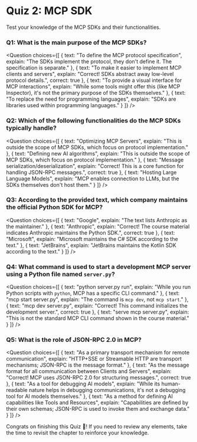 # Quiz 2: MCP SDK

Test your knowledge of the MCP SDKs and their functionalities.

### Q1: What is the main purpose of the MCP SDKs?

<Question
  choices={[
    {
      text: "To define the MCP protocol specification",
      explain: "The SDKs implement the protocol, they don't define it. The specification is separate."
    },
    {
      text: "To make it easier to implement MCP clients and servers",
      explain: "Correct! SDKs abstract away low-level protocol details.",
      correct: true
    },
    {
      text: "To provide a visual interface for MCP interactions",
      explain: "While some tools might offer this (like MCP Inspector), it's not the primary purpose of the SDKs themselves."
    },
    {
      text: "To replace the need for programming languages",
      explain: "SDKs are libraries used within programming languages."
    }
  ]}
/>

### Q2: Which of the following functionalities do the MCP SDKs typically handle?

<Question
  choices={[
    {
      text: "Optimizing MCP Servers",
      explain: "This is outside the scope of MCP SDKs, which focus on protocol implementation."
    },
    {
      text: "Defining new AI algorithms",
      explain: "This is outside the scope of MCP SDKs, which focus on protocol implementation."
    },
    {
      text: "Message serialization/deserialization",
      explain: "Correct! This is a core function for handling JSON-RPC messages.",
      correct: true
    },
    {
      text: "Hosting Large Language Models",
      explain: "MCP enables connection to LLMs, but the SDKs themselves don't host them."
    }
  ]}
/>

### Q3: According to the provided text, which company maintains the official Python SDK for MCP?

<Question
  choices={[
    {
      text: "Google",
      explain: "The text lists Anthropic as the maintainer."
    },
    {
      text: "Anthropic",
      explain: "Correct! The course material indicates Anthropic maintains the Python SDK.",
      correct: true
    },
    {
      text: "Microsoft",
      explain: "Microsoft maintains the C# SDK according to the text."
    },
    {
      text: "JetBrains",
      explain: "JetBrains maintains the Kotlin SDK according to the text."
    }
  ]}
/>

### Q4: What command is used to start a development MCP server using a Python file named `server.py`?

<Question
  choices={[
    {
      text: "python server.py run",
      explain: "While you run Python scripts with `python`, MCP has a specific CLI command."
    },
    {
      text: "mcp start server.py",
      explain: "The command is `mcp dev`, not `mcp start`."
    },
    {
      text: "mcp dev server.py",
      explain: "Correct! This command initializes the development server.",
      correct: true
    },
    {
      text: "serve mcp server.py",
      explain: "This is not the standard MCP CLI command shown in the course material."
    }
  ]}
/>

### Q5: What is the role of JSON-RPC 2.0 in MCP?

<Question
  choices={[
    {
      text: "As a primary transport mechanism for remote communication",
      explain: "HTTP+SSE or Streamable HTTP are transport mechanisms; JSON-RPC is the message format."
    },
    {
      text: "As the message format for all communication between Clients and Servers",
      explain: "Correct! MCP uses JSON-RPC 2.0 for structuring messages.",
      correct: true
    },
    {
      text: "As a tool for debugging AI models",
      explain: "While its human-readable nature helps in debugging communications, it's not a debugging tool for AI models themselves."
    },
    {
      text: "As a method for defining AI capabilities like Tools and Resources",
      explain: "Capabilities are defined by their own schemas; JSON-RPC is used to invoke them and exchange data."
    }
  ]}
/>

Congrats on finishing this Quiz 🥳! If you need to review any elements, take the time to revisit the chapter to reinforce your knowledge. 